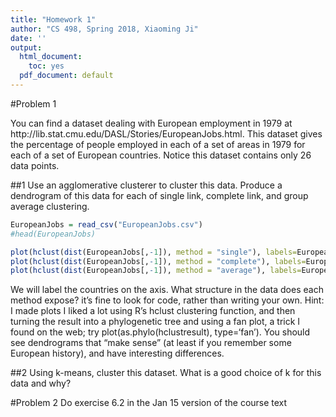 ```yaml
---
title: "Homework 1"
author: "CS 498, Spring 2018, Xiaoming Ji"
date: ''
output:
  html_document:
    toc: yes
  pdf_document: default
---
```



#Problem 1

You can find a dataset dealing with European employment in 1979 at http://lib.stat.cmu.edu/DASL/Stories/EuropeanJobs.html. This dataset gives the percentage of people employed in each of a set of areas in 1979 for each of a set of European countries. Notice this dataset contains only 26 data points.

##1
Use an agglomerative clusterer to cluster this data. Produce a dendrogram of this data for each of single link, complete link, and group average clustering. 

```r
EuropeanJobs = read_csv("EuropeanJobs.csv")
#head(EuropeanJobs)

plot(hclust(dist(EuropeanJobs[,-1]), method = "single"), labels=EuropeanJobs$Country)
plot(hclust(dist(EuropeanJobs[,-1]), method = "complete"), labels=EuropeanJobs$Country)
plot(hclust(dist(EuropeanJobs[,-1]), method = "average"), labels=EuropeanJobs$Country)
```


We will label the countries on the axis. What structure in the data does each method expose? it's fine to look for code, rather than writing your own. Hint: I made plots I liked a lot using R's hclust clustering function, and then turning the result into a phylogenetic tree and using a fan plot, a trick I found on the web; try plot(as.phylo(hclustresult), type='fan'). You should see dendrograms that "make sense" (at least if you remember some European history), and have interesting differences.

##2
Using k-means, cluster this dataset. What is a good choice of k for this data and why?


#Problem 2
Do exercise 6.2 in the Jan 15 version of the course text